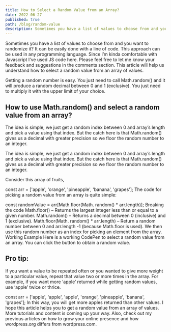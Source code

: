 ```yaml
---
title: How to Select a Random Value from an Array?
date: 2022-06-27
published: true
path: /blog/random-value
description: Sometimes you have a list of values to choose from and you want to randomize it? It can be easily done with a line of code.
---
```


Sometimes you have a list of values to choose from and you want to randomize it? It can be easily done with a line of code. This approach can be used in any programming language. Since I’m kinda comfortable with Javascript I’ve used JS code here. Please feel free to let me know your feedback and suggestions in the comments section. This article will help us understand how to select a random value from an array of values.

Getting a random number is easy. You just need to call Math.random() and it will produce a random decimal between 0 and 1 (exclusive). You just need to multiply it with the upper limit of your choice.

## How to use Math.random() and select a random value from an array?

The idea is simple, we just get a random index between 0 and array’s length and pick a value using that index. But the catch here is that Math.random() gives us a decimal with greater precision so we floor the random number to an integer.


The idea is simple, we just get a random index between 0 and array’s length and pick a value using that index. But the catch here is that Math.random() gives us a decimal with greater precision so we floor the random number to an integer.

Consider this array of fruits,

const arr = ['apple', 'orange', 'pineapple', 'banana', 'grapes'];
The code for picking a random value from an array is quite simple:

const randomValue = arr[Math.floor(Math. random() * arr.length)];
Breaking the code
Math.floor() – Returns the largest integer less than or equal to a given number.
Math.random() – Returns a decimal between 0 (inclusive) and 1 (exclusive).
Math.floor(Math. random() * arr.length) – Return a random number between 0 and arr.length -1 (because Math.floor is used). We then use this random number as an index for picking an element from the array.
Working Example
Here is a working CodePen to select a random value from an array. You can click the button to obtain a random value.


## Pro tip:
If you want a value to be repeated often or you wanted to give more weight to a particular value, repeat that value two or more times in the array. For example, if you want more ‘apple’ returned while getting random values, use ‘apple’ twice or thrice.

const arr = ['apple', 'apple', 'apple', 'orange', 'pineapple', 'banana', 'grapes'];
In this way, you will get more apples returned than other values. I hope this article helps you to get a random value from an array of values. More tutorials and content is coming up your way. Also, check out my previous articles on how to grow your online presence and how wordpress.org differs from wordpress.com.

